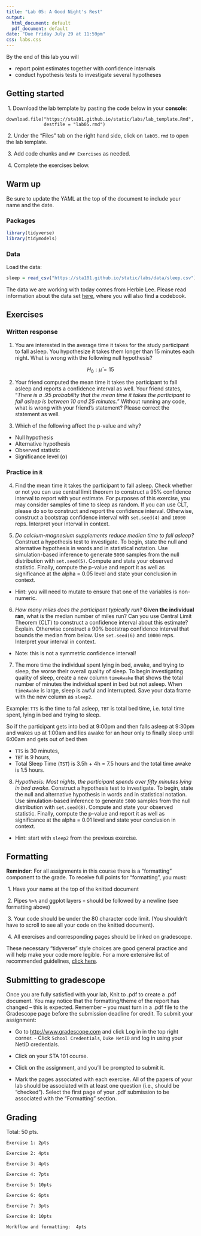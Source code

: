 ```yaml
---
title: "Lab 05: A Good Night's Rest"
output:
  html_document: default
  pdf_document: default
date: "Due Friday July 29 at 11:59pm"
css: labs.css
---
```


By the end of this lab you will

- report point estimates together with confidence intervals
- conduct hypothesis tests to investigate several hypotheses

## Getting started

\ 1. Download the lab template by pasting the code below in your **console**:

```
download.file("https://sta101.github.io/static/labs/lab_template.Rmd",
              destfile = "lab05.rmd")
```

\ 2. Under the "Files" tab on the right hand side, click on `lab05.rmd` to open the lab template.

\ 3. Add code chunks and `## Exercises` as needed.

\ 4. Complete the exercises below.

## Warm up

Be sure to update the YAML at the top of the document to include your name and the date.

### Packages

```r
library(tidyverse)
library(tidymodels)
```

### Data

Load the data:

```r
sleep = read_csv("https://sta101.github.io/static/labs/data/sleep.csv")
```

The data we are working with today comes from Herbie Lee. Please read information about the data set [here](https://stat.duke.edu/datasets/sleep), where you will also find a codebook.


## Exercises

### Written response

1. You are interested in the average time it takes for the study participant to fall asleep. You hypothesize it takes them longer than 15 minutes each night. What is wrong with the following null hypothesis? 

$$
H_0: \hat{\mu} = 15
$$

2. Your friend computed the mean time it takes the participant to fall asleep and reports a confidence interval as well. Your friend states, "*There is a .95 probability that the mean time it takes the participant to fall asleep is between 10 and 25 minutes.*" Without running any code, what is wrong with your friend's statement? Please correct the statement as well.

3. Which of the following affect the p-value and why?

- Null hypothesis
- Alternative hypothesis
- Observed statistic 
- Significance level ($\alpha$)

### Practice in `R`

4. Find the mean time it takes the participant to fall asleep. Check whether or not you can use central limit theorem to construct a 95% confidence interval to report with your estimate. For purposes of this exercise, you may consider samples of time to sleep as random. If you can use CLT, please do so to construct and report the confidence interval. Otherwise, construct a bootstrap confidence interval with `set.seed(4)` and `10000` reps. Interpret your interval in context.

5. *Do calcium-magnesium supplements reduce median time to fall asleep?* Construct a hypothesis test to investigate. To begin, state the null and alternative hypothesis in words and in statistical notation. Use simulation-based inference to generate `5000` samples from the null distribution with `set.seed(5)`. Compute and state your observed statistic. Finally, compute the p-value and report it as well as significance at the alpha = 0.05 level and state your conclusion in context.

- Hint: you will need to mutate to ensure that one of the variables is non-numeric.

6. *How many miles does the participant typically run?* **Given the individual ran**, what is the median number of miles run? Can you use Central Limit Theorem (CLT) to construct a confidence interval about this estimate? Explain. Otherwise construct a 90% bootstrap confidence interval that bounds the median from below. Use `set.seed(6)` and `10000` reps. Interpret your interval in context.

- Note: this is not a symmetric confidence interval!

7. The more time the individual spent lying in bed, awake, and trying to sleep, the worse their overall quality of sleep. To begin investigating quality of sleep, create a new column `timeAwake` that shows the total number of minutes the individual spent in bed but not asleep. When `timeAwake` is large, sleep is awful and interrupted. Save your data frame with the new column as `sleep2`.

Example: `TTS` is the time to fall asleep, `TBT` is total bed time, i.e. total time spent, lying in bed and trying to sleep.

So if the participant gets into bed at 9:00pm and then falls asleep at 9:30pm and wakes up at 1:00am and lies awake for an hour only to finally sleep until 6:00am and gets out of bed then

- `TTS` is 30 minutes,
- `TBT` is 9 hours,
- Total Sleep Time (`TST`) is 3.5h + 4h = 7.5 hours and the total time awake is 1.5 hours.

8. *Hypothesis: Most nights, the participant spends over fifty minutes lying in bed awake.* Construct a hypothesis test to investigate. To begin, state the null and alternative hypothesis in words and in statistical notation. Use simulation-based inference to generate `5000` samples from the null distribution with `set.seed(8)`. Compute and state your observed statistic. Finally, compute the p-value and report it as well as significance at the alpha = 0.01 level and state your conclusion in context.

- Hint: start with `sleep2` from the previous exercise. 

## Formatting

**Reminder**: For all assignments in this course there is a "formatting" component to the grade. To receive full points for "formatting", you must:

\ 1. Have your name at the top of the knitted document

\ 2. Pipes `%>%` and ggplot layers `+` should be followed by a newline (see formatting above)

\ 3. Your code should be under the 80 character code limit. (You shouldn't have to scroll to see all your code on the knitted document).

\ 4. All exercises and corresponding pages should be linked on gradescope.

These necessary "tidyverse" style choices are good general practice and will help make your code more legible. For a more extensive list of recommended guidelines, [click here](https://style.tidyverse.org/).

## Submitting to gradescope

Once you are fully satisfied with your lab, Knit to .pdf to create a .pdf document. You may notice that the formatting/theme of the report has changed – this is expected. Remember – you must turn in a .pdf file to the Gradescope page before the submission deadline for credit. To submit your assignment: 

- Go to [http://www.gradescope.com](http://www.gradescope.com) and click Log in in the top right corner. - Click `School Credentials`, `Duke NetID` and log in using your NetID credentials. 

- Click on your STA 101 course. 

- Click on the assignment, and you'll be prompted to submit it. 

- Mark the pages associated with each exercise. All of the papers of your lab should be associated with at least one question (i.e., should be “checked”). Select the first page of your .pdf submission to be associated with the "Formatting" section.

## Grading

Total: 50 pts.

    Exercise 1: 2pts

    Exercise 2: 4pts

    Exercise 3: 4pts

    Exercise 4: 7pts

    Exercise 5: 10pts
    
    Exercise 6: 6pts
    
    Exercise 7: 3pts
    
    Exercise 8: 10pts
    
    Workflow and formatting:  4pts
    